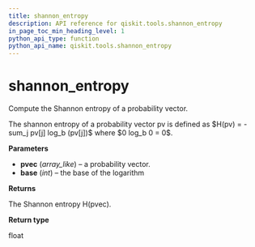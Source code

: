 ```yaml
---
title: shannon_entropy
description: API reference for qiskit.tools.shannon_entropy
in_page_toc_min_heading_level: 1
python_api_type: function
python_api_name: qiskit.tools.shannon_entropy
---
```


<span id="shannon-entropy" />

# shannon\_entropy

<Function id="qiskit.tools.shannon_entropy" isDedicatedPage={true} github="https://github.com/qiskit/qiskit/tree/stable/0.14/qiskit/tools/qi/qi.py" signature="shannon_entropy(pvec, base=2)">
  Compute the Shannon entropy of a probability vector.

  The shannon entropy of a probability vector pv is defined as \$H(pv) = - sum\_j pv\[j] log\_b (pv\[j])\$ where \$0 log\_b 0 = 0\$.

  **Parameters**

  *   **pvec** (*array\_like*) – a probability vector.
  *   **base** (*int*) – the base of the logarithm

  **Returns**

  The Shannon entropy H(pvec).

  **Return type**

  float
</Function>

